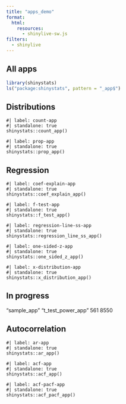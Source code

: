 ```yaml
---
title: "apps_demo"
format:
  html:
    resources: 
      - shinylive-sw.js
filters:
  - shinylive
---
```


## All apps

```r
library(shinystats)
ls("package:shinystats", pattern = "_app$")
```



## Distributions

```shinylive-r
#| label: count-app
#| standalone: true
shinystats::count_app()
```

```shinylive-r
#| label: prop-app
#| standalone: true
shinystats::prop_app()
```

## Regression

```shinylive-r
#| label: coef-explain-app
#| standalone: true
shinystats::coef_explain_app()
```

```shinylive-r
#| label: f-test-app
#| standalone: true
shinystats::f_test_app()
```

```shinylive-r
#| label: regression-line-ss-app
#| standalone: true
shinystats::regression_line_ss_app()
```

```shinylive-r
#| label: one-sided-z-app
#| standalone: true
shinystats::one_sided_z_app()
```

```shinylive-r
#| label: x-distribution-app
#| standalone: true
shinystats::x_distribution_app()
```


## In progress
"sample_app"  "t_test_power_app" 561 8550

## Autocorrelation

```shinylive-r
#| label: ar-app
#| standalone: true
shinystats::ar_app()
```

```shinylive-r
#| label: acf-app
#| standalone: true
shinystats::acf_app()
```

```shinylive-r
#| label: acf-pacf-app
#| standalone: true
shinystats::acf_pacf_app()
```



